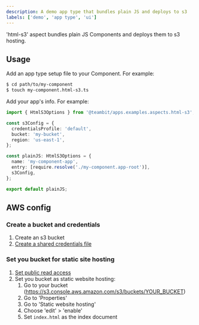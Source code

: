 ```yaml
---
description: A demo app type that bundles plain JS and deploys to s3
labels: ['demo', 'app type', 'ui']
---
```


'html-s3' aspect bundles plain JS Components and deploys them to s3 hosting.

## Usage

Add an app type setup file to your Component. For example:

```bash
$ cd path/to/my-component
$ touch my-component.html-s3.ts
```

Add your app's info. For example:

```ts
import { HtmlS3Options } from '@teambit/apps.examples.aspects.html-s3';

const s3Config = {
  credentialsProfile: 'default',
  bucket: 'my-bucket',
  region: 'us-east-1',
};

const plainJS: HtmlS3Options = {
  name: 'my-component-app',
  entry: [require.resolve('./my-component.app-root')],
  s3Config,
};

export default plainJS;
```

## AWS config

### Create a bucket and credentials

1. Create an s3 bucket
2. [Create a shared credentials file](https://docs.aws.amazon.com/sdk-for-javascript/v3/developer-guide/loading-node-credentials-shared.html)

### Set you bucket for static site hosting

1. [Set public read access](https://docs.aws.amazon.com/AmazonS3/latest/userguide/WebsiteAccessPermissionsReqd.html)
2. Set you bucket as static website hosting:
   1. Go to your bucket (https://s3.console.aws.amazon.com/s3/buckets/YOUR_BUCKET)
   2. Go to 'Properties'
   3. Go to 'Static website hosting'
   4. Choose 'edit' > 'enable'
   5. Set `index.html` as the index document
